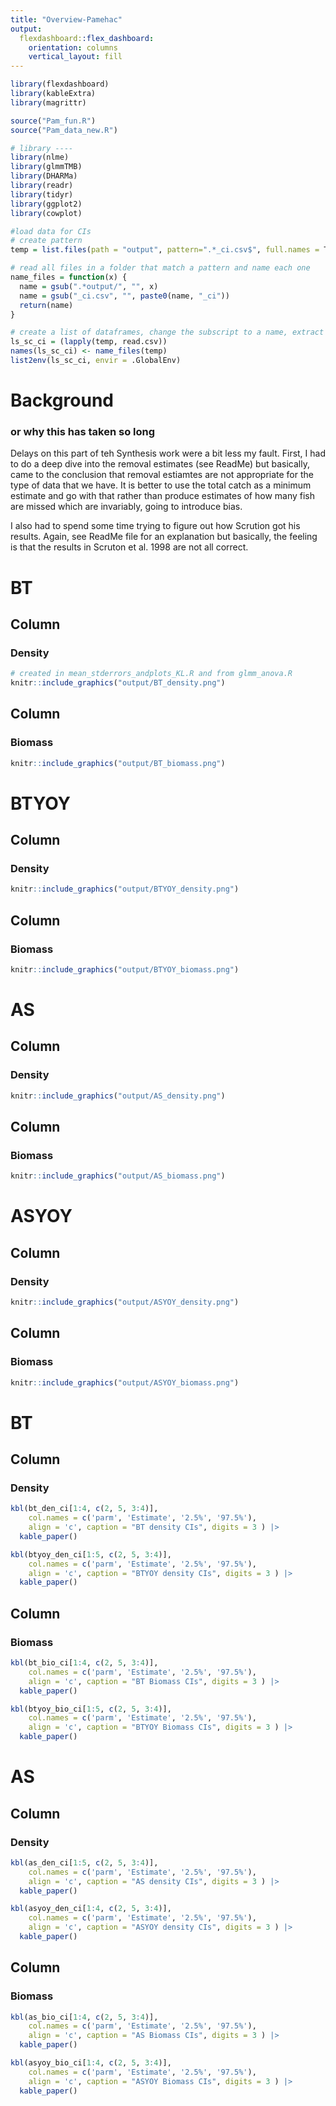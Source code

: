 ```yaml
---
title: "Overview-Pamehac"
output: 
  flexdashboard::flex_dashboard:
    orientation: columns
    vertical_layout: fill
---
```


```r
library(flexdashboard)
library(kableExtra)
library(magrittr)

source("Pam_fun.R")
source("Pam_data_new.R")

# library ----
library(nlme)
library(glmmTMB)
library(DHARMa)
library(readr)
library(tidyr)
library(ggplot2)
library(cowplot)

#load data for CIs
# create pattern
temp = list.files(path = "output", pattern=".*_ci.csv$", full.names = T)

# read all files in a folder that match a pattern and name each one
name_files = function(x) {
  name = gsub(".*output/", "", x)
  name = gsub("_ci.csv", "", paste0(name, "_ci"))
  return(name)
}

# create a list of dataframes, change the subscript to a name, extract as dataframes
ls_sc_ci = (lapply(temp, read.csv))
names(ls_sc_ci) <- name_files(temp)
list2env(ls_sc_ci, envir = .GlobalEnv)

```

# Background
### or why this has taken so long  {data-height=300}

Delays on this part of teh Synthesis work were a bit less my fault.  First, I had to do a deep dive into the removal estimates (see ReadMe) but basically, came to the conclusion that removal estiamtes are not appropriate for the type of data that we have.  It is better to use the total catch as a minimum estimate and go with that rather than produce estimates of how many fish are missed which are invariably, going to introduce bias.

I also had to spend some time trying to figure out how Scrution got his results.  Again, see ReadMe file for an explanation but basically, the feeling is that the results in Scruton et al. 1998 are not all correct.




BT {data-navmenu="Summary_all"}
=====


Column
-----------------------------------------------------------------------

### Density

```r
# created in mean_stderrors_andplots_KL.R and from glmm_anova.R
knitr::include_graphics("output/BT_density.png")
```

Column
-----------------------------------------------------------------------

### Biomass

```r
knitr::include_graphics("output/BT_biomass.png")
```


BTYOY {data-navmenu="Summary_all"}
=====

Column
-----------------------------------------------------------------------

### Density

```r
knitr::include_graphics("output/BTYOY_density.png")
```

Column
-----------------------------------------------------------------------

### Biomass

```r
knitr::include_graphics("output/BTYOY_biomass.png")
```

AS {data-navmenu="Summary_all"}
=====

Column
-----------------------------------------------------------------------

### Density

```r
knitr::include_graphics("output/AS_density.png")
```

Column
-----------------------------------------------------------------------

### Biomass

```r
knitr::include_graphics("output/AS_biomass.png")
```



ASYOY {data-navmenu="Summary_all"}
=====

Column
-----------------------------------------------------------------------

### Density

```r
knitr::include_graphics("output/ASYOY_density.png")
```

Column
-----------------------------------------------------------------------

### Biomass

```r
knitr::include_graphics("output/ASYOY_biomass.png")
```



<!-- Summary_all -->
<!-- Just CIs -->
  
BT {data-navmenu="Summary_CI"}
=====


Column
-----------------------------------------------------------------------

### Density

```r
kbl(bt_den_ci[1:4, c(2, 5, 3:4)], 
    col.names = c('parm', 'Estimate', '2.5%', '97.5%'),
    align = 'c', caption = "BT density CIs", digits = 3 ) |>
  kable_paper()
```


```r
kbl(btyoy_den_ci[1:5, c(2, 5, 3:4)],
    col.names = c('parm', 'Estimate', '2.5%', '97.5%'),
    align = 'c', caption = "BTYOY density CIs", digits = 3 ) |>
  kable_paper()
```


Column
-----------------------------------------------------------------------

### Biomass

```r
kbl(bt_bio_ci[1:4, c(2, 5, 3:4)],
    col.names = c('parm', 'Estimate', '2.5%', '97.5%'),
    align = 'c', caption = "BT Biomass CIs", digits = 3 ) |>
  kable_paper()
```



```r
kbl(btyoy_bio_ci[1:5, c(2, 5, 3:4)],
    col.names = c('parm', 'Estimate', '2.5%', '97.5%'),
    align = 'c', caption = "BTYOY Biomass CIs", digits = 3 ) |>
  kable_paper()
```



AS {data-navmenu="Summary_CI"}
=====


Column
-----------------------------------------------------------------------

### Density

```r
kbl(as_den_ci[1:5, c(2, 5, 3:4)],
    col.names = c('parm', 'Estimate', '2.5%', '97.5%'),
    align = 'c', caption = "AS density CIs", digits = 3 ) |>
  kable_paper()
```

```r
kbl(asyoy_den_ci[1:4, c(2, 5, 3:4)],
    col.names = c('parm', 'Estimate', '2.5%', '97.5%'),
    align = 'c', caption = "ASYOY density CIs", digits = 3 ) |>
  kable_paper()
```


Column
-----------------------------------------------------------------------

### Biomass

```r
kbl(as_bio_ci[1:4, c(2, 5, 3:4)],
    col.names = c('parm', 'Estimate', '2.5%', '97.5%'),
    align = 'c', caption = "AS Biomass CIs", digits = 3 ) |>
  kable_paper()
```


```r
kbl(asyoy_bio_ci[1:4, c(2, 5, 3:4)],
    col.names = c('parm', 'Estimate', '2.5%', '97.5%'),
    align = 'c', caption = "ASYOY Biomass CIs", digits = 3 ) |>
  kable_paper()
```

